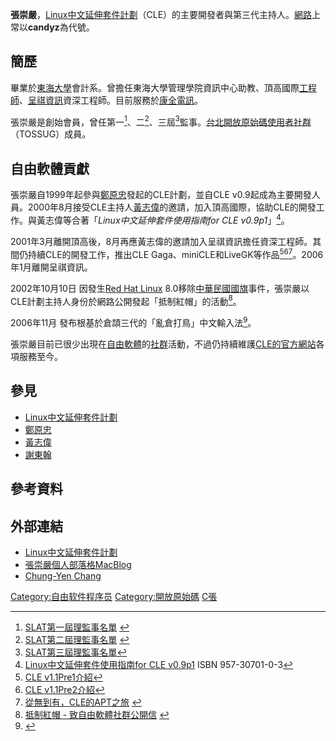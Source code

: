 '''張崇嚴'''，[[Linux中文延伸套件計劃|Linux中文延伸套件計劃]]（CLE）的主要開發者與第三代主持人。[[網路|網路]]上常以'''candyz'''為代號。

==簡歷==
畢業於[[東海大學_(台灣)|東海大學]]會計系。曾擔任東海大學管理學院資訊中心助教、頂高國際[[工程師|工程師]]、[[呈祺資訊|呈祺資訊]]資深工程師。目前服務於[http://www.comtrend.com/tw/ 康全電訊]。

張崇嚴是創始會員，曾任第一<ref>[http://www.slat.org/slat/modules/tadbook2/view.php?book_sn=3&bdsn=44&fullscreen= SLAT第一屆理監事名單] {{webarchive|url=https://web.archive.org/web/20110727082822/http://www.slat.org/slat/modules/tadbook2/view.php?book_sn=3&bdsn=44&fullscreen= |date=2011-07-27 }}</ref>、二<ref>[http://www.slat.org/slat/modules/tadbook2/view.php?book_sn=3&bdsn=43&fullscreen= SLAT第二屆理監事名單] {{webarchive|url=https://web.archive.org/web/20110727082859/http://www.slat.org/slat/modules/tadbook2/view.php?book_sn=3&bdsn=43&fullscreen= |date=2011-07-27 }}</ref>、三屆<ref>[http://www.slat.org/slat/modules/tadbook2/view.php?book_sn=3&fullscreen=&bdsn=42 SLAT第三屆理監事名單]{{Dead link|date=2018年6月 |bot=InternetArchiveBot |fix-attempted=no }}</ref>監事。[[台北開放原始碼使用者社群|台北開放原始碼使用者社群]]（TOSSUG）成員。

==自由軟體貢獻==
張崇嚴自1999年起參與[[鄭原忠|鄭原忠]]發起的CLE計劃，並自CLE v0.9起成為主要開發人員。2000年8月接受CLE主持人[[黃志偉|黃志偉]]的邀請，加入頂高國際，協助CLE的開發工作。與黃志偉等合著「''Linux中文延伸套件使用指南for CLE v0.9p1''」<ref>[http://cle.linux.org.tw/candyz/clev09p1/index.html Linux中文延伸套件使用指南for CLE v0.9p1]{{dead link|date=2018年2月 |bot=InternetArchiveBot |fix-attempted=yes }} ISBN 957-30701-0-3</ref>。

2001年3月離開頂高後，8月再應黃志偉的邀請加入呈祺資訊擔任資深工程師。其間仍持續CLE的開發工作，推出CLE Gaga、miniCLE和LiveGK等作品<ref>[https://web.archive.org/web/20030207213427/http://cle.linux.org.tw/index.php?SCREEN=story_view&sid=&pathway=65&node=269&ACTION=UPDATE_COUNT CLE v1.1Pre1介紹]</ref><ref>[https://web.archive.org/web/20030207213427/http://cle.linux.org.tw/index.php?SCREEN=story_view&sid=&pathway=65&node=272&ACTION=UPDATE_COUNT CLE v1.1Pre2介紹]</ref><ref>[http://cle.linux.org.tw/candyz/index.html 從無到有，CLE的APT之旅] {{webarchive|url=https://web.archive.org/web/20080828200219/http://cle.linux.org.tw/candyz/index.html |date=2008-08-28 }}</ref>。2006年1月離開呈祺資訊。

2002年10月10日 因發生[[Red_Hat_Linux|Red Hat Linux]] 8.0移除[[中華民國國旗|中華民國國旗]]事件，張崇嚴以CLE計劃主持人身份於網路公開發起「抵制紅帽」的活動<ref>[http://ftp.tcc.edu.tw/iso/RedHat/redhat8.0/ 抵制紅帽 - 致自由軟體社群公開信] {{webarchive|url=https://web.archive.org/web/20090312035951/http://ftp.tcc.edu.tw/iso/RedHat/redhat8.0/ |date=2009-03-12 }}</ref>。

2006年11月 發布根基於倉頡三代的「亂倉打鳥」中文輸入法<ref>{{Cite web |url=http://cle.linux.org.tw/trac/wiki/NewCJ3Cin |title=亂倉打鳥輸入法 |access-date=2009-08-19 |archive-date=2007-09-27 |archive-url=https://web.archive.org/web/20070927012306/http://cle.linux.org.tw/trac/wiki/NewCJ3Cin |dead-url=yes }}</ref>。

張崇嚴目前已很少出現在[[自由軟體|自由軟體]]的[[虛擬社群|社群]]活動，不過仍持續維護[http://webarchive.loc.gov/all/20020914221055/http%3A//cle.linux.org.tw/ CLE的官方網站]各項服務至今。

==參見==
* [[Linux中文延伸套件計劃|Linux中文延伸套件計劃]]
* [[鄭原忠|鄭原忠]]
* [[黃志偉|黃志偉]]
* [[謝東翰|謝東翰]]

==參考資料==
{{Reflist}}

==外部連結==
{{Portal|自由軟體}}
* [http://webarchive.loc.gov/all/20020914221055/http%3A//cle.linux.org.tw/ Linux中文延伸套件計劃]
* [https://web.archive.org/web/20090301021335/http://blog.candyz.org/ 張崇嚴個人部落格MacBlog]
* [https://web.archive.org/web/20091013185402/http://www.blogger.com/profile/00802866277588830408 Chung-Yen Chang]

[[Category:自由软件程序员|Category:自由软件程序员]]
[[Category:開放原始碼|Category:開放原始碼]]
[[Category:東海大學校友_(台灣)|C張]]